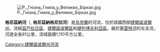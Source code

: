[[Image:Р._Гнізна_Гнила_у_Великих_Бірках.jpg|right]]

'''格尼茲納河'''（{{lang-uk|Гні́зна річка}}, '''格尼茲納格尼拉河'''）是[[烏克蘭|烏克蘭]]的河流，位於該國西部[[捷爾諾波爾州|捷爾諾波爾州]]，流經[[茲巴拉日區|茲巴拉日區]]、[[捷爾諾波爾區|捷爾諾波爾區]]和[[捷列博夫利亞區|捷列博夫利亞區]]，屬於[[塞雷特河|塞雷特河]]的左支流，河道全長81公里，流域面積1,110平方公里。

{{DEFAULTSORT:Гнізна}}
[[Category:捷爾諾波爾州河流|Category:捷爾諾波爾州河流]]


{{Ukraine-river-stub}}